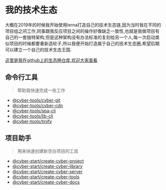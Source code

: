 # 我的技术生态

大概在2019年的时候我开始使用lerna打造自己的技术生态链,因为当时我在不同的项目组之间工作,同事跟我反应项目之间的操作好像缺乏一致性,也就是我做项目有自己的一套独特架构,但是这种架构没有办法标准的复刻给另一个人,每一次启动类似项目的时候都要重新造轮子,所以我便开始打造属于自己的技术生态圈,希望后期可以建立一个自己的技术生态王国.

[这里是我在github上的生态圈仓库,欢迎大家查看](https://github.com/yushicheng/cyber-tools)

## 命令行工具

> 帮助我快速完成一些工作

  * [@cyber-tools/cyber-git](https://www.npmjs.com/package/@cyber-tools/cyber-git)
  * [@cyber-tools/cyber-cdn](https://www.npmjs.com/package/@cyber-tools/cyber-cdn)
  * [@cyber-tools/spa-cli](https://www.npmjs.com/package/@cyber-tools/spa-cli)
  * [@cyber-tools/lib-cli](https://www.npmjs.com/package/@cyber-tools/lib-cli)
  * [@cyber-tools/tinify](https://www.npmjs.com/package/@cyber-tools/tinify)


## 项目助手

> 用来快速创建新空白项目的工具

  * [@cyber-start/create-cyber-project](https://www.npmjs.com/package/@cyber-tools/create-cyber-project)
  * [@cyber-start/create-cyber-library](https://www.npmjs.com/package/@cyber-tools/create-cyber-library)
  * [@cyber-start/create-cyber-server](https://www.npmjs.com/package/@cyber-tools/create-cyber-server)
  * [@cyber-start/create-cyber-tools](https://www.npmjs.com/package/@cyber-tools/create-cyber-tools)
  * [@cyber-start/create-cyber-docs](https://www.npmjs.com/package/@cyber-tools/create-cyber-docs)